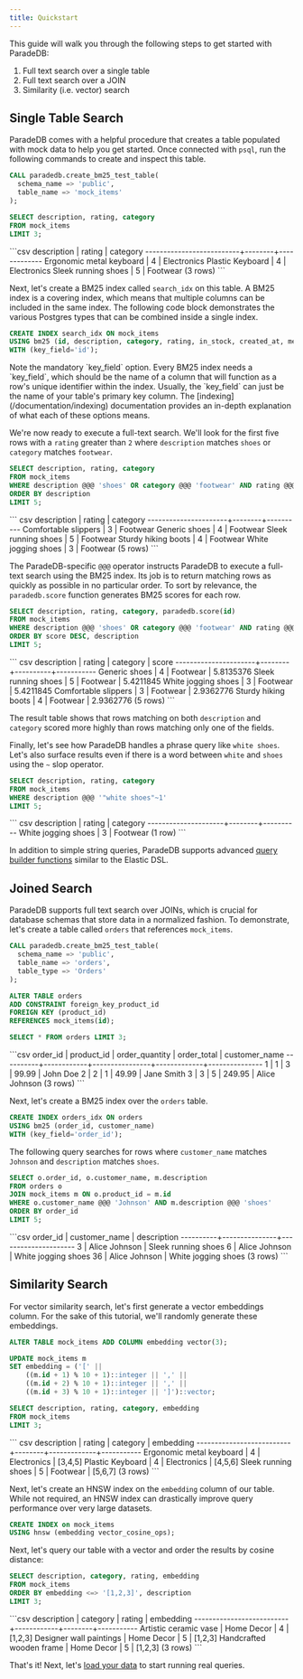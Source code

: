 ```yaml
---
title: Quickstart
---
```


This guide will walk you through the following steps to get started with ParadeDB:

1. Full text search over a single table
2. Full text search over a JOIN
3. Similarity (i.e. vector) search

## Single Table Search

ParadeDB comes with a helpful procedure that creates a table populated with mock data to help
you get started. Once connected with `psql`, run the following commands to create and inspect
this table.

```sql
CALL paradedb.create_bm25_test_table(
  schema_name => 'public',
  table_name => 'mock_items'
);

SELECT description, rating, category
FROM mock_items
LIMIT 3;
```

<Accordion title="Expected Response">
```csv
       description        | rating |  category
--------------------------+--------+-------------
 Ergonomic metal keyboard |      4 | Electronics
 Plastic Keyboard         |      4 | Electronics
 Sleek running shoes      |      5 | Footwear
(3 rows)
```
</Accordion>

Next, let's create a BM25 index called `search_idx` on this table. A BM25 index is a covering index, which means that multiple columns can be included in the same index.
The following code block demonstrates the various Postgres types that can be combined inside a single index.

```sql
CREATE INDEX search_idx ON mock_items
USING bm25 (id, description, category, rating, in_stock, created_at, metadata, weight_range) 
WITH (key_field='id');
```

<Note>
  Note the mandatory `key_field` option. Every BM25 index needs a `key_field`,
  which should be the name of a column that will function as a row's unique
  identifier within the index. Usually, the `key_field` can just be the name of
  your table's primary key column.
</Note>

<Note>
  The [indexing](/documentation/indexing) documentation provides an in-depth
  explanation of what each of these options means.
</Note>

We're now ready to execute a full-text search. We'll look for the first five rows with a `rating` greater than `2` where `description` matches `shoes`
or `category` matches `footwear`.

```sql
SELECT description, rating, category
FROM mock_items
WHERE description @@@ 'shoes' OR category @@@ 'footwear' AND rating @@@ '>2'
ORDER BY description
LIMIT 5;
```

<Accordion title="Expected Response">
``` csv
     description      | rating | category
----------------------+--------+----------
 Comfortable slippers |      3 | Footwear
 Generic shoes        |      4 | Footwear
 Sleek running shoes  |      5 | Footwear
 Sturdy hiking boots  |      4 | Footwear
 White jogging shoes  |      3 | Footwear
(5 rows)
```
</Accordion>

The ParadeDB-specific `@@@` operator instructs ParadeDB to execute a full-text search using the BM25 index. Its job is to return matching rows as quickly as possible in no
particular order. To sort by relevance, the `paradedb.score` function generates BM25 scores for each row.

```sql
SELECT description, rating, category, paradedb.score(id)
FROM mock_items
WHERE description @@@ 'shoes' OR category @@@ 'footwear' AND rating @@@ '>2'
ORDER BY score DESC, description
LIMIT 5;
```

<Accordion title="Expected Response">
``` csv
     description      | rating | category |   score
----------------------+--------+----------+-----------
 Generic shoes        |      4 | Footwear | 5.8135376
 Sleek running shoes  |      5 | Footwear | 5.4211845
 White jogging shoes  |      3 | Footwear | 5.4211845
 Comfortable slippers |      3 | Footwear | 2.9362776
 Sturdy hiking boots  |      4 | Footwear | 2.9362776
(5 rows)
```
</Accordion>

The result table shows that rows matching on both `description` and `category` scored more highly than rows matching only one of the fields.

Finally, let's see how ParadeDB handles a phrase query like `white shoes`. Let's also surface results even
if there is a word between `white` and `shoes` using the `~` slop operator.

```sql
SELECT description, rating, category
FROM mock_items
WHERE description @@@ '"white shoes"~1'
LIMIT 5;
```

<Accordion title="Expected Response">
``` csv
     description     | rating | category
---------------------+--------+----------
 White jogging shoes |      3 | Footwear
(1 row)
```
</Accordion>

In addition to simple string queries, ParadeDB supports advanced [query builder functions](/documentation/advanced) similar to the Elastic DSL.

## Joined Search

ParadeDB supports full text search over JOINs, which is crucial for database schemas that store data in a normalized fashion. To demonstrate, let's create a table
called `orders` that references `mock_items`.

```sql
CALL paradedb.create_bm25_test_table(
  schema_name => 'public',
  table_name => 'orders',
  table_type => 'Orders'
);

ALTER TABLE orders
ADD CONSTRAINT foreign_key_product_id
FOREIGN KEY (product_id)
REFERENCES mock_items(id);

SELECT * FROM orders LIMIT 3;
```

<Accordion title="Expected Response">
```csv
 order_id | product_id | order_quantity | order_total | customer_name
----------+------------+----------------+-------------+---------------
        1 |          1 |              3 |       99.99 | John Doe
        2 |          2 |              1 |       49.99 | Jane Smith
        3 |          3 |              5 |      249.95 | Alice Johnson
(3 rows)
```
</Accordion>

Next, let's create a BM25 index over the `orders` table.

```sql
CREATE INDEX orders_idx ON orders
USING bm25 (order_id, customer_name) 
WITH (key_field='order_id');
```

The following query searches for rows where `customer_name` matches `Johnson` and `description` matches `shoes`.

```sql
SELECT o.order_id, o.customer_name, m.description
FROM orders o
JOIN mock_items m ON o.product_id = m.id
WHERE o.customer_name @@@ 'Johnson' AND m.description @@@ 'shoes'
ORDER BY order_id
LIMIT 5;
```

<Accordion title="Expected Response">
```csv
 order_id | customer_name |     description
----------+---------------+---------------------
        3 | Alice Johnson | Sleek running shoes
        6 | Alice Johnson | White jogging shoes
       36 | Alice Johnson | White jogging shoes
(3 rows)
```
</Accordion>

## Similarity Search

For vector similarity search, let's first generate a vector embeddings column. For the sake of this tutorial, we'll
randomly generate these embeddings.

```sql
ALTER TABLE mock_items ADD COLUMN embedding vector(3);

UPDATE mock_items m
SET embedding = ('[' ||
    ((m.id + 1) % 10 + 1)::integer || ',' ||
    ((m.id + 2) % 10 + 1)::integer || ',' ||
    ((m.id + 3) % 10 + 1)::integer || ']')::vector;

SELECT description, rating, category, embedding
FROM mock_items
LIMIT 3;
```

<Accordion title="Expected Response">
``` csv
       description        | rating |  category   | embedding
--------------------------+--------+-------------+-----------
 Ergonomic metal keyboard |      4 | Electronics | [3,4,5]
 Plastic Keyboard         |      4 | Electronics | [4,5,6]
 Sleek running shoes      |      5 | Footwear    | [5,6,7]
(3 rows)
```
</Accordion>

Next, let's create an HNSW index on the `embedding` column of our table.
While not required, an HNSW index can drastically improve query performance over very large datasets.

```sql
CREATE INDEX on mock_items
USING hnsw (embedding vector_cosine_ops);
```

Next, let's query our table with a vector and order the results by cosine distance:

```sql
SELECT description, category, rating, embedding
FROM mock_items
ORDER BY embedding <=> '[1,2,3]', description
LIMIT 3;
```

<Accordion title="Expected Response">
```csv
       description        |  category  | rating | embedding
--------------------------+------------+--------+-----------
 Artistic ceramic vase    | Home Decor |      4 | [1,2,3]
 Designer wall paintings  | Home Decor |      5 | [1,2,3]
 Handcrafted wooden frame | Home Decor |      5 | [1,2,3]
(3 rows)
```
</Accordion>

That's it! Next, let's [load your data](/documentation/getting-started/load) to start running real queries.
